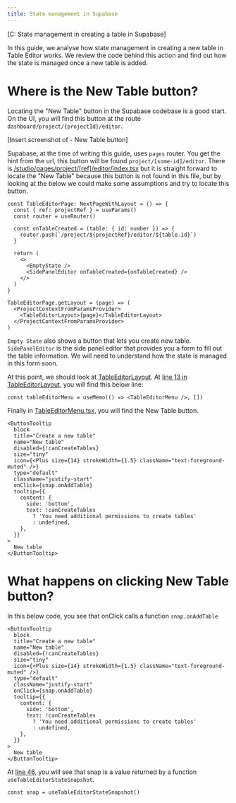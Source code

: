 ```yaml
---
title: State management in Supabase
---
```


[C: State management in creating a table in Supabase]

In this guide, we analyse how state management in creating a new table in Table Editor works. We review the 
code behind this action and find out how the state is managed once a new table is added.

# Where is the New Table button? 

Locating the "New Table" button in the Supabase codebase is a good start. On the UI, you will find this 
button at the route `dashboard/project/{projectId}/editor`.

[Insert screenshot of - New Table button]

Supabase, at the time of writing this guide, uses `pages` router. You get the hint from the url, this button
will be found `project/[some-id]/editor`. There is [/studio/pages/project/[ref]/editor/index.tsx](https://github.com/supabase/supabase/blob/master/apps/studio/pages/project/%5Bref%5D/editor/index.tsx#L1)
but it is straight forward to locate the "New Table" because this button is not found in this file, 
but by looking at the below we could make some assumptions and try to locate this button. 

```
const TableEditorPage: NextPageWithLayout = () => {
  const { ref: projectRef } = useParams()
  const router = useRouter()

  const onTableCreated = (table: { id: number }) => {
    router.push(`/project/${projectRef}/editor/${table.id}`)
  }

  return (
    <>
      <EmptyState />
      <SidePanelEditor onTableCreated={onTableCreated} />
    </>
  )
}

TableEditorPage.getLayout = (page) => (
  <ProjectContextFromParamsProvider>
    <TableEditorLayout>{page}</TableEditorLayout>
  </ProjectContextFromParamsProvider>
)
```

`Empty State` also shows a button that lets you create new table. `SidePanelEditor` is the side panel editor
that provides you a form to fill out the table information. We will need to understand how the state is 
managed in this form soon. 

At this point, we should look at [TableEditorLayout](https://github.com/supabase/supabase/blob/master/apps/studio/components/layouts/TableEditorLayout/TableEditorLayout.tsx#L9).
At [line 13 in TableEditorLayout](https://github.com/supabase/supabase/blob/master/apps/studio/components/layouts/TableEditorLayout/TableEditorLayout.tsx#L13),
you will find this below line:

```
const tableEditorMenu = useMemo(() => <TableEditorMenu />, [])
```

Finally in [TableEditorMenu.tsx](https://github.com/supabase/supabase/blob/master/apps/studio/components/layouts/TableEditorLayout/TableEditorMenu.tsx#L131),
you will find the New Table button.

```
<ButtonTooltip
  block
  title="Create a new table"
  name="New table"
  disabled={!canCreateTables}
  size="tiny"
  icon={<Plus size={14} strokeWidth={1.5} className="text-foreground-muted" />}
  type="default"
  className="justify-start"
  onClick={snap.onAddTable}
  tooltip={{
    content: {
      side: 'bottom',
      text: !canCreateTables
        ? 'You need additional permissions to create tables'
        : undefined,
    },
  }}
>
  New table
</ButtonTooltip>
```

# What happens on clicking New Table button?

In this below code, you see that onClick calls a function `snap.onAddTable`

```
<ButtonTooltip
  block
  title="Create a new table"
  name="New table"
  disabled={!canCreateTables}
  size="tiny"
  icon={<Plus size={14} strokeWidth={1.5} className="text-foreground-muted" />}
  type="default"
  className="justify-start"
  onClick={snap.onAddTable}
  tooltip={{
    content: {
      side: 'bottom',
      text: !canCreateTables
        ? 'You need additional permissions to create tables'
        : undefined,
    },
  }}
>
  New table
</ButtonTooltip>
```

At [line 46](https://github.com/supabase/supabase/blob/master/apps/studio/components/layouts/TableEditorLayout/TableEditorMenu.tsx#L46), 
you will see that snap is a value returned by a function `useTableEditorStateSnapshot`.

```
const snap = useTableEditorStateSnapshot()
```
